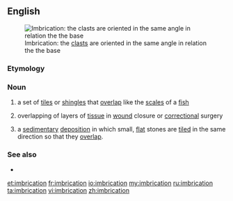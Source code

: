 ==English==
[[Image:Imbricated fabric overlay.jpg|thumb|Imbrication: the [[clast]]s are oriented in the same angle in relation the the base]]
===Etymology===
{{suffix|imbricate|ion}}
===Noun===
{{en-noun}}
# a set of [[tile]]s or [[shingle]]s that [[overlap]] like the [[scale]]s of a [[fish]]
# {{context|medicine}} overlapping of layers of [[tissue]] in [[wound]] closure or [[correctional]] surgery
# {{geology}} a [[sedimentary]] [[deposition]] in which small, [[flat]] stones are [[tiled]] in the same direction so that they [[overlap]].

===See also===
*{{pedialite}}

[[et:imbrication]]
[[fr:imbrication]]
[[io:imbrication]]
[[my:imbrication]]
[[ru:imbrication]]
[[ta:imbrication]]
[[vi:imbrication]]
[[zh:imbrication]]